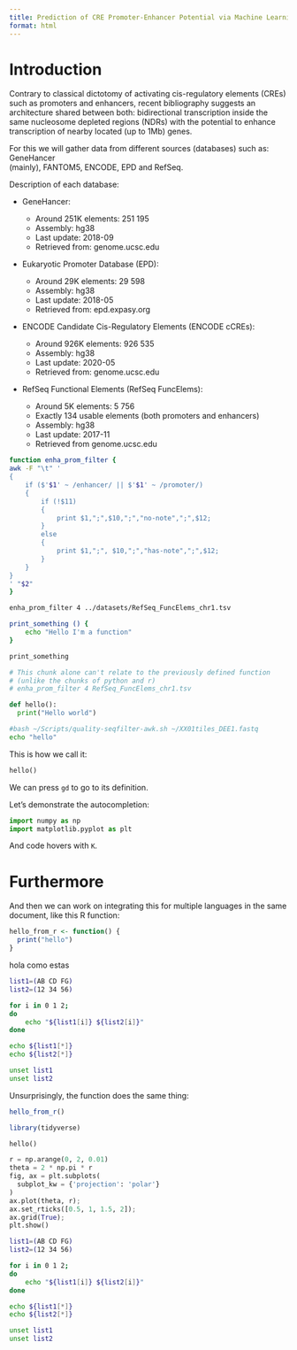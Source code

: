 ```yaml
---
title: Prediction of CRE Promoter-Enhancer Potential via Machine Learning
format: html
---
```


# Introduction

Contrary to classical dictotomy of activating cis-regulatory elements (CREs) such as 
promoters and enhancers, recent bibliography suggests an architecture shared between 
both: bidirectional transcription inside the same nucleosome depleted regions (NDRs) 
with the potential to enhance transcription of nearby located (up to 1Mb) genes.

For this we will gather data from different sources (databases) such as: GeneHancer  
(mainly), FANTOM5, ENCODE, EPD and RefSeq. 

Description of each database:

* GeneHancer:

	+ Around 251K elements: 251 195
	+ Assembly: hg38
	+ Last update: 2018-09 
	+ Retrieved from: genome.ucsc.edu

* Eukaryotic Promoter Database (EPD):

	+ Around  29K elements:  29 598
	+ Assembly: hg38
	+ Last update: 2018-05
	+ Retrieved from: epd.expasy.org

* ENCODE Candidate Cis-Regulatory Elements (ENCODE cCREs):

	+ Around 926K elements: 926 535
	+ Assembly: hg38
	+ Last update: 2020-05 
	+ Retrieved from: genome.ucsc.edu

* RefSeq Functional Elements (RefSeq FuncElems):
	+ Around   5K elements:   5 756
	+ Exactly 134 usable elements (both promoters and enhancers)
	+ Assembly: hg38
	+ Last update: 2017-11
	+ Retrieved from genome.ucsc.edu


```bash
function enha_prom_filter {
awk -F "\t" '
{
	if ($'$1' ~ /enhancer/ || $'$1' ~ /promoter/)
	{
		if (!$11)
		{
			print $1,";",$10,";","no-note",";",$12;
		}
		else
		{
			print $1,";", $10,";","has-note",";",$12;
		}
	}
}
' "$2"
}

enha_prom_filter 4 ../datasets/RefSeq_FuncElems_chr1.tsv
```


```bash
print_something () {
	echo "Hello I'm a function"
}

print_something
```


```bash
# This chunk alone can't relate to the previously defined function
# (unlike the chunks of python and r)
# enha_prom_filter 4 RefSeq_FuncElems_chr1.tsv
```


```python
def hello():
  print("Hello world")
```

```bash
#bash ~/Scripts/quality-seqfilter-awk.sh ~/XX01tiles_DEE1.fastq
echo "hello"
```

This is how we call it:

```python
hello()
```

We can press `gd` to go to its definition.

Let's demonstrate the autocompletion:

```python
import numpy as np
import matplotlib.pyplot as plt
```

And code hovers with `K`.

# Furthermore

And then we can work on integrating this for multiple 
languages in the same document, like this R function:

```r
hello_from_r <- function() {
  print("hello")
}
```

hola como estas

```bash
list1=(AB CD FG)
list2=(12 34 56)

for i in 0 1 2;
do
	echo "${list1[i]} ${list2[i]}" 
done

echo ${list1[*]}
echo ${list2[*]}

unset list1
unset list2
```

Unsurprisingly, the function does the same thing:


```r
hello_from_r()
```


```r
library(tidyverse)
```

```python
hello()
```


```python
r = np.arange(0, 2, 0.01)
theta = 2 * np.pi * r
fig, ax = plt.subplots(
  subplot_kw = {'projection': 'polar'} 
)
ax.plot(theta, r);
ax.set_rticks([0.5, 1, 1.5, 2]);
ax.grid(True);
plt.show()
```


```bash
list1=(AB CD FG)
list2=(12 34 56)

for i in 0 1 2;
do
	echo "${list1[i]} ${list2[i]}" 
done

echo ${list1[*]}
echo ${list2[*]}

unset list1
unset list2
```



